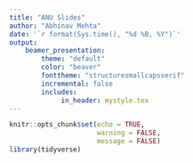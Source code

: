 ```yaml
---
title: "ANU Slides"
author: "Abhinav Mehta"
date: '`r format(Sys.time(), "%d %B, %Y")`'
output: 
    beamer_presentation:
        theme: "default"
        color: "beaver"
        fonttheme: "structuresmallcapsserif"
        incremental: false
        includes:
             in_header: mystyle.tex
---
```


```r
knitr::opts_chunk$set(echo = TRUE,
                      warning = FALSE,
                      message = FALSE)
library(tidyverse)
```

##



##



##

